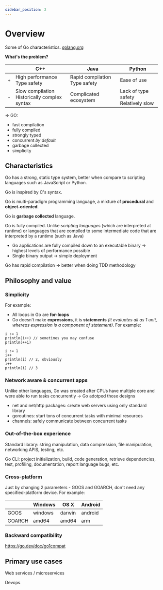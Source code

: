 ```yaml
---
sidebar_position: 2
---
```



# Overview

Some of Go characteristics. [golang.org](https://go.dev/)

**What's the problem?**

|   | C++                                                | Java                                | Python                                    |
|---|----------------------------------------------------|-------------------------------------|-------------------------------------------|
| + | High performance <br/> Type safety                 | Rapid compilation <br/> Type safety | Ease of use                               |
| - | Slow compilation <br/> Historically complex syntax | Complicated ecosystem               | Lack of type safety <br/> Relatively slow |

=> GO:
- fast compilation
- fully compiled
- strongly typed
- concurrent *by default*
- garbage collected
- simplicity

## Characteristics

Go has a strong, static type system, better when compare to scripting languages such as JavaScript or Python.

Go is inspired by C's syntax.

Go is multi-paradigm programming language, a mixture of **procedural** and **object-oriented**.

Go is **garbage collected** language.

Go is fully compiled. Unlike *scripting languages* (which are interpreted at runtime) or languages that are compiled to some intermediate code that are interpreted by a runtime (such as Java)
- Go applications are fully compiled down to an executable binary -> highest levels of performance possible
- Single binary output -> simple deployment

Go has rapid compilation -> better when doing TDD methodology

## Philosophy and value

### Simplicity

For example:
- All loops in Go are **for-loops**
- Go doesn't make **expressions**, it is **statements** *(it evaluates all as 1 unit, whereas expression is a component of statement)*. For example:

<Tabs>
<TabItem value="code-1" label="There are some expressions">

    i := 1
    println(i++) // sometimes you may confuse
    println(++i)

</TabItem>
<TabItem value="code-2" label="It's all statement">

    i := 1
    i++
    println(i) // 2, obviously
    i++
    println(i) // 3

</TabItem>
</Tabs>


### Network aware & concurrent apps

Unlike other languages, Go was created after CPUs have multiple core and were able to run tasks concurrently -> Go adotped those designs

- net and net/http packages: create web servers using only standard library
- goroutines: start tons of concurrent tasks with minimal resources
- channels: safely communicate between concurrent tasks

### Out-of-the-box experience

Standard library: string manipulation, data compression, file manipulation, networking APIS, testing, etc.

Go CLI: project initialization, build, code generation, retrieve dependencies, test, profiling, documentation, report language bugs,  etc.

### Cross-platform

Just by changing 2 parameters - GOOS and GOARCH, don't need any specified-platform device. For example:

|        | Windows | OS X   | Android |
|--------|---------|--------|---------|
| GOOS   | windows | darwin | android |
| GOARCH | amd64   | amd64  | arm     |

### Backward compatibility

https://go.dev/doc/go1compat

## Primary use cases

Web services / microservices

Devops

